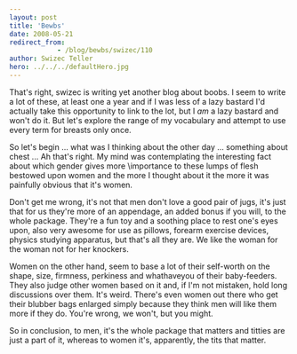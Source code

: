 ```yaml
---
layout: post
title: 'Bewbs'
date: 2008-05-21
redirect_from: 
            - /blog/bewbs/swizec/110
author: Swizec Teller
hero: ../../../defaultHero.jpg
---
```

That's right, swizec is writing yet another blog about boobs. I seem to write a lot of these, at least one a year and if I was less of a lazy bastard I'd actually take this opportunity to link to the lot, but I _am_ a lazy bastard and won't do it. But let's explore the range of my vocabulary and attempt to use every term for breasts only once.

So let's begin ... what was I thinking about the other day ... something about chest ... Ah that's right. My mind was contemplating the interesting fact about which gender gives more \\importance to these lumps of flesh bestowed upon women and the more I thought about it the more it was painfully obvious that it's women.

Don't get me wrong, it's not that men don't love a good pair of jugs, it's just that for us they're more of an appendage, an added bonus if you will, to the whole package. They're a fun toy and a soothing place to rest one's eyes upon, also very awesome for use as pillows, forearm exercise devices, physics studying apparatus, but that's all they are. We like the woman for the woman not for her knockers.

Women on the other hand, seem to base a lot of their self-worth on the shape, size, firmness, perkiness and whathaveyou of their baby-feeders. They also judge other women based on it and, if I'm not mistaken, hold long discussions over them. It's weird. There's even women out there who get their blubber bags enlarged simply because they think men will like them more if they do. You're wrong, we won't, but you might.

So in conclusion, to men, it's the whole package that matters and titties are just a part of it, whereas to women it's, apparently, the tits that matter.
